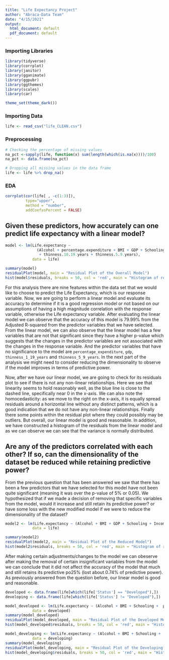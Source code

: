 ```yaml
---
title: "Life Expectancy Project"
author: "Abraca-Data Team"
date: "4/15/2021"
output:
  html_document: default
  pdf_document: default
---
```

### Importing Libraries
```r
library(tidyverse)
library(corrplot)
library(janitor)
library(gganimate)
library(ggpubr)
library(ggthemes)
library(scales)
library(car)
```

```r
theme_set(theme_dark())
```

### Importing Data
```r
life <- read_csv("life_CLEAN.csv") 
```

### Preprocessing
```r
# Checking the percentage of missing values
na_pct <-sapply(life, function(x) sum(length(which(is.na(x))))/100)
na_pct <- data.frame(na_pct)

# Dropping all missing values in the data frame
life <- life %>% drop_na()
```

### EDA
```r
corrplot(cor(life[ , -c(1:3)]),
         type="upper",
         method = "number", 
         addCoefasPercent = FALSE)
```

## Given these predictors, how accurately can one predict life expectancy with a linear model?
```r
model <- lm(Life.expectancy ~ 
              (Alcohol + percentage.expenditure + BMI + GDP + Schooling +Income.composition.of.resources + HIV.AIDS
               + thinness.10.19.years + thinness.5.9.years),
            data = life)

summary(model)
residualPlot(model, main = "Residual Plot of the Overall Model")
hist(model$residuals, breaks = 50, col = 'red', main = "Histogram of residuals - Overall Model", xlab = "Residuals Values")
```
For this analysis there are nine features within the data set that we would like to choose to predict the Life Expectancy, which is our response variable. Now, we are going to perform a linear model and evaluate its accuracy to determine if it is a good regression model or not based on our assumptions of having a high magnitude correlation with the response variable, otherwise the Life expectancy variable. After evaluating the linear model we can observe that the accuracy of this model is 79.99% from the Adjusted R-squared from the predictor variables that we have selected. From the linear model, we can also observe that the linear model has a few variables that are not that significant since they have a higher p-value which suggests that the changes in the predictor variables are not associated with the changes in the response variable. And the predictor variables that have no significance to the model are `percentage_expenditure`, `gdp`, `thinness_1_19_years` and `thinness_5_9_years`. In the next part of the analysis we might need to consider reducing the dimensionality to observe if the model improves in terms of predictive power.

Now, after we have our linear model, we are going to check for its residuals plot to see if there is not any non-linear relationships. Here we see that linearity seems to hold reasonably well, as the blue line is close to the dashed line, specifically near 0 in the x-axis. We can also note the homocedasticity: as we move to the right on the x-axis, it is equally spread residuals around a horizontal line without any distinct patterns, which is a good indication that we do not have any non-linear relationships. Finally there some points within the residual plot where they could possibly may be outliers. But overall, our linear model is good and reasonable. In addition, we have constructed a histogram of the residuals from the linear model and as we can observe we can see that the variance is normally distributed.

## Are any of the predictors correlated with each other? If so, can the dimensionality of the dataset be reduced while retaining predictive power?
From the previous question that has been answered we saw that there has been a few predictors that we have selected for this model have not been quite significant (meaning it was over the p-value of 5% or 0.05). We hypothesized that if we made a decision of removing that specific variables from the model, would it increase and still retain its predictive power? or have some loss with the new modified model if we were to reduce the dimensionality of the dataset?

```r
model2 <- lm(Life.expectancy ~ (Alcohol + BMI + GDP + Schooling + Income.composition.of.resources + HIV.AIDS +   thinness.10.19.years),
            data = life)

summary(model2)
residualPlot(model2, main = "Residual Plot of the Reduced Model")
hist(model2$residuals, breaks = 50, col = 'red', main = "Histogram of residuals - Reduced Model", xlab = "Residuals Values")
```
After making certain adjustments/changes to the model we can obeserve after making the removal of certain insignificant variables from the model we can conclude that it did not affect the accuracy of the model that much and still retains its predictive po25% (lost about 0.74% of predictive power). As previously answered from the question before, our linear model is good and reasonable.

```r
developed <- data.frame(life[which(life['Status'] == "Developed"),])
developing <- data.frame(life[which(life['Status'] != "Developed"),])
```


```r
model_developed <- lm(Life.expectancy ~ (Alcohol + BMI + Schooling +  percentage.expenditure + GDP + Income.composition.of.resources  +  HIV.AIDS + thinness.10.19.years + thinness.5.9.years),
            data = developed)
summary(model_developed)
residualPlot(model_developed, main = "Residual Plot of the Developed Model")
hist(model_developed$residuals, breaks = 50, col = 'red', main = "Histogram of residuals - Developed Model", xlab = "Residuals Values")
```


```r
model_developing <- lm(Life.expectancy ~ (Alcohol + BMI + Schooling +  percentage.expenditure + GDP + Income.composition.of.resources + HIV.AIDS +   thinness.10.19.years + thinness.5.9.years),
            data = developing)
summary(model_developing)
residualPlot(model_developing, main = "Residual Plot of the Developing Model")
hist(model_developing$residuals, breaks = 50, col = 'red', main = "Histogram of residuals - Developing Model", xlab = "Residuals Values")
```


